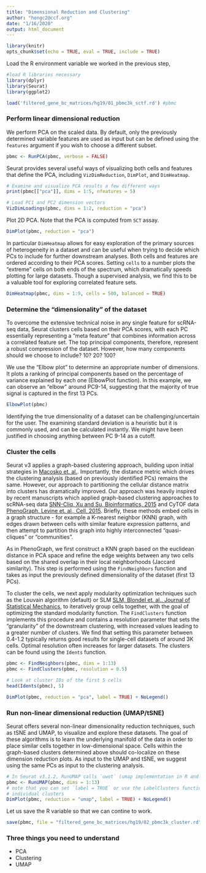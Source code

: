 ```yaml
---
title: "Dimensional Reduction and Clustering"
author: "hongc2@ccf.org"
date: "1/16/2020"
output: html_document
---
```


```r
library(knitr)
opts_chunk$set(echo = TRUE, eval = TRUE, include = TRUE)
```

Load the R environment variable we worked in the previous step,
```r
#load R libraries necessary
library(dplyr)
library(Seurat)
library(ggplot2)

load('filtered_gene_bc_matrices/hg19/01_pbmc3k_sctf.rd') #pbmc
```

### Perform linear dimensional reduction
We perform PCA on the scaled data. By default, only the previously determined variable features are used as input but can be defined using the `features` argument if you wish to choose a different subset.

```r
pbmc <- RunPCA(pbmc, verbose = FALSE)
```

Seurat provides several useful ways of visualizing both cells and features that define the PCA, including  `VizDimReduction`, `DimPlot`, and `DimHeatmap`.
```r
# Examine and visualize PCA results a few different ways
print(pbmc[["pca"]], dims = 1:5, nfeatures = 5)
```

```r
# Load PC1 and PC2 dimension vectors
VizDimLoadings(pbmc, dims = 1:2, reduction = "pca")
```

Plot 2D PCA. Note that the PCA is computed from `SCT` assay.
```r
DimPlot(pbmc, reduction = "pca")
```

In particular `DimHeatmap` allows for easy exploration of the primary sources of heterogeneity in a dataset and can be useful when trying to decide which PCs to include for further downstream analyses. Both cells and features are ordered according to their PCA scores. Setting `cells` to a number plots the "extreme" cells on both ends of the spectrum, which dramatically speeds plotting for large datasets. Though a supervised analysis, we find this to be a valuable tool for exploring correlated feature sets.

```r
DimHeatmap(pbmc, dims = 1:9, cells = 500, balanced = TRUE)
```

### Determine the "dimensionality" of the dataset
To overcome the extensive technical noise in any single feature for scRNA-seq data, Seurat clusters cells based on their PCA scores, with each PC essentially representing a "meta feature" that combines information across a correlated feature set. The top principal components, therefore, represent a robust compression of the dataset. However, how many components should we choose to include? 10? 20? 100?

We use the "Elbow plot" to determine an appropriate number of dimensions. It plots a ranking of principal components based on the percentage of variance explained by each one (ElbowPlot function). In this example, we can observe an "elbow" around PC9-14, suggesting that the majority of true signal is captured in the first 13 PCs.

```r
ElbowPlot(pbmc)
```

Identifying the true dimensionality of a dataset can be challenging/uncertain for the user. The examining standard deviation is a heuristic but it is commonly used, and can be calculated instantly. We might have been justified in choosing anything between PC 9-14 as a cutoff.

### Cluster the cells
Seurat v3 applies a graph-based clustering approach, building upon initial strategies in [Macosko et. al.](http://www.cell.com/abstract/S0092-8674(15)00549-8). Importantly, the distance metric which drives the clustering analysis (based on previously identified PCs) remains the same. However, our approach to partitioning the cellular distance matrix into clusters has dramatically improved. Our approach was heavily inspired by recent manuscripts which applied graph-based clustering approaches to scRNA-seq data [SNN-Cliq, Xu and Su, Bioinformatics, 2015](http://bioinformatics.oxfordjournals.org/content/early/2015/02/10/bioinformatics.btv088.abstract) and CyTOF data [PhenoGraph, Levine et. al., Cell, 2015](http://www.ncbi.nlm.nih.gov/pubmed/26095251). Briefly, these methods embed cells in a graph structure - for example a K-nearest neighbor (KNN) graph, with edges drawn between cells with similar feature expression patterns, and then attempt to partition this graph into highly interconnected "quasi-cliques" or "communities".

As in PhenoGraph, we first construct a KNN graph based on the euclidean distance in PCA space and refine the edge weights between any two cells based on the shared overlap in their local neighborhoods (Jaccard similarity). This step is performed using the `FindNeighbors` function and takes as input the previously defined dimensionality of the dataset (first 13 PCs).

To cluster the cells, we next apply modularity optimization techniques such as the Louvain algorithm (default) or SLM [SLM, Blondel et. al., Journal of Statistical Mechanics](http://dx.doi.org/10.1088/1742-5468/2008/10/P10008), to iteratively group cells together, with the goal of optimizing the standard modularity function. The `FindClusters` function implements this procedure and contains a resolution parameter that sets the "granularity" of the downstream clustering, with increased values leading to a greater number of clusters. We find that setting this parameter between 0.4-1.2 typically returns good results for single-cell datasets of around 3K cells. Optimal resolution often increases for larger datasets. The clusters can be found using the `Idents` function.

```r
pbmc <- FindNeighbors(pbmc, dims = 1:13)
pbmc <- FindClusters(pbmc, resolution = 0.5)

# Look at cluster IDs of the first 5 cells
head(Idents(pbmc), 5)
```

```r
DimPlot(pbmc, reduction = "pca", label = TRUE) + NoLegend()
```

### Run non-linear dimensional reduction (UMAP/tSNE)
Seurat offers several non-linear dimensionality reduction techniques, such as tSNE and UMAP, to visualize and explore these datasets. The goal of these algorithms is to learn the underlying manifold of the data in order to place similar cells together in low-dimensional space. Cells within the graph-based clusters determined above should co-localize on these dimension reduction plots. As input to the UMAP and tSNE, we suggest using the same PCs as input to the clustering analysis.

```r
# In Seurat v3.1.2, RunUMAP calls `uwot` (umap implementation in R and it should be already installed) as default. If RunUMAP does not find R umap, then you can try Python umap via reticulate::py_install(packages = 'umap-learn')
pbmc <- RunUMAP(pbmc, dims = 1:13)
# note that you can set `label = TRUE` or use the LabelClusters function to help label
# individual clusters
DimPlot(pbmc, reduction = "umap", label = TRUE) + NoLegend()
```

Let us save the R variable so that we can contine to work.
```r
save(pbmc, file = "filtered_gene_bc_matrices/hg19/02_pbmc3k_cluster.rd",compress = TRUE)
```

### Three things you need to understand
- PCA
- Clustering
- UMAP
